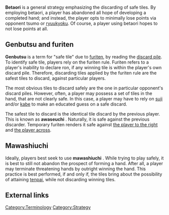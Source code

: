 '''Betaori''' {{kana|ベタ降り}} is a general strategy emphasizing the discarding of safe tiles.  By employing betaori, a player has abandoned all hope of developing a completed hand; and instead, the player opts to minimally lose points via opponent tsumo or [[ryuukyoku]].  Of course, a player using betaori hopes to not lose points at all.

==Genbutsu and furiten==
{{main|Furiten}}

'''Genbutsu''' {{kana|現物}} is a term for "safe tile" due to [[furiten]], by reading the [[discard pile]].  To identify safe tile, players rely on the furiten rule.  Furiten refers to a player's inability to declare ron, if any winning tile is within the player's own discard pile.  Therefore, discarding tiles applied by the furiten rule are the safest tiles to discard, against particular players.

The most obvious tiles to discard safely are the one in particular opponent's discard piles.  However, often, a player may possess a set of tiles in the hand, that are not clearly safe.  In this case, a player may have to rely on [[suji]] and/or [[kabe]] to make an educated guess on a safe discard.

The safest tile to discard is the identical tile discard by the previous player.  This is known as '''awaseuchi''' {{kana|合わせ打ち}}.  Naturally, it is safe against the previous discarder.  Temporary furiten renders it safe against [[shimocha|the player to the right]] and [[toimen|the player across]].

==Mawashiuchi==
Ideally, players best seek to use '''mawashiuchi''' {{kana|回し打ち}}.  While trying to play safely, it is best to still not abandon the prospect of forming a hand.  After all, a player may terminate threatening hands by outright winning the hand.  This practice is best performed, if and only if, the tiles bring about the possibility of attaining [[tenpai]], while not discarding winning tiles.

==External links==
{{links
| link = http://www.osamuko.com/basic-defense-techniques-in-mahjong/
| linkname = Basic Defense Techniques in Mahjong
| description =  Written work on defense in Osamuko
}}

{{Navbox strategy}}

[[Category:Terminology]]
[[Category:Strategy]]